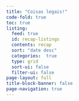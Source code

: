 ```yaml
---
title: "Coisas legais!"
code-fold: true
toc: true
listing:
  feed: true
  id: recap-listings
  contents: recap
  sort: "date desc"
  categories:  true
  type: grid
  sort-ui: false
  filter-ui: false
page-layout: full
title-block-banner: false
page-navigation: true
---
```


::: {#recap-listings}
:::